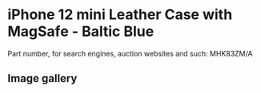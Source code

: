 
# iPhone 12 mini Leather Case with MagSafe - Baltic Blue

Part number, for search engines, auction websites and such: MHK83ZM/A

## Image gallery

<div style={{ width: "768px" }}>
  <GalleryComponent
    images={[
      {
        original: "/everysource/MHK83.png",
        thumbnail: "/everypreview/MHK83.png",
      },
      {
        original: "/everysource/MHK83_AV1.png",
        thumbnail: "/everypreview/MHK83_AV1.png",
      },
      {
        original: "/everysource/MHK83_AV2.png",
        thumbnail: "/everypreview/MHK83_AV2.png",
      },
      {
        original: "/everysource/MHK83_AV3.png",
        thumbnail: "/everypreview/MHK83_AV3.png",
      },
      {
        original: "/everysource/MHK83_AV4.png",
        thumbnail: "/everypreview/MHK83_AV4.png",
      },
      {
        original: "/everysource/MHK83_AV5.png",
        thumbnail: "/everypreview/MHK83_AV5.png",
      },
      {
        original: "/everysource/MHK83_AV6.png",
        thumbnail: "/everypreview/MHK83_AV6.png",
      }
    ]}
  />
</div>